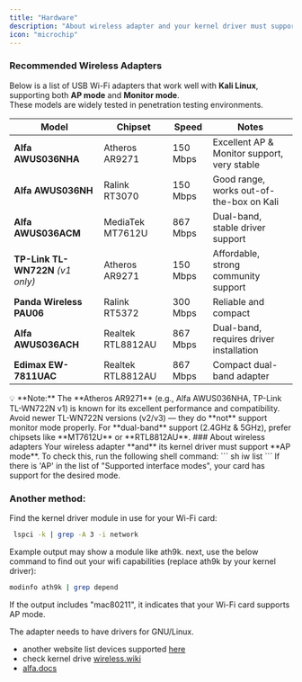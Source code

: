 ```yaml
---
title: "Hardware"
description: "About wireless adapter and your kernel driver must support AP mode."
icon: "microchip"
---
```


### Recommended Wireless Adapters

Below is a list of USB Wi-Fi adapters that work well with **Kali Linux**, supporting both **AP mode** and **Monitor mode**.  
These models are widely tested in penetration testing environments.

| Model | Chipset | Speed | Notes |
|-------|---------|-------|-------|
| **Alfa AWUS036NHA** | Atheros AR9271 | 150 Mbps | Excellent AP & Monitor support, very stable |
| **Alfa AWUS036NH** | Ralink RT3070 | 150 Mbps | Good range, works out-of-the-box on Kali |
| **Alfa AWUS036ACM** | MediaTek MT7612U | 867 Mbps | Dual-band, stable driver support |
| **TP-Link TL-WN722N** *(v1 only)* | Atheros AR9271 | 150 Mbps | Affordable, strong community support |
| **Panda Wireless PAU06** | Ralink RT5372 | 300 Mbps | Reliable and compact |
| **Alfa AWUS036ACH** | Realtek RTL8812AU | 867 Mbps | Dual-band, requires driver installation |
| **Edimax EW-7811UAC** | Realtek RTL8812AU | 867 Mbps | Compact dual-band adapter |
<Note>
💡 **Note:**  
The **Atheros AR9271** (e.g., Alfa AWUS036NHA, TP-Link TL-WN722N v1) is known for its excellent performance and compatibility.  
Avoid newer TL-WN722N versions (v2/v3) — they do **not** support monitor mode properly.  
For **dual-band** support (2.4GHz & 5GHz), prefer chipsets like **MT7612U** or **RTL8812AU**.
</Note>
### About wireless adapters
Your wireless adapter **and** its kernel driver must support **AP mode**.  
To check this, run the following shell command:
``` sh
 iw list
```
If there is 'AP' in the list of "Supported interface modes", your card has support for the desired mode.

### Another method:
Find the kernel driver module in use for your Wi-Fi card:

``` sh
 lspci -k | grep -A 3 -i network
```
Example output may show a module like ath9k.
next, use the below command to find out your wifi capabilities (replace ath9k by your kernel driver):
``` sh
modinfo ath9k | grep depend
```
If the output includes "mac80211", it indicates that your Wi-Fi card supports AP mode.

 The adapter needs to have drivers for GNU/Linux.
* another website list devices supported [here](http://elinux.org/RPi_USB_Wi-Fi_Adapters)
* check kernel drive [wireless.wiki](https://wireless.wiki.kernel.org/en/users/drivers)
* [alfa.docs](https://docs.alfa.com.tw/Support/Linux/AR9271/)